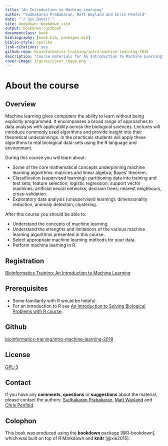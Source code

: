 ```yaml
--- 
title: "An Introduction to Machine Learning"
author: "Sudhakaran Prabakaran, Matt Wayland and Chris Penfold"
date: "`r Sys.Date()`"
site: bookdown::bookdown_site
output: bookdown::gitbook
documentclass: book
bibliography: [book.bib, packages.bib]
biblio-style: apalike
link-citations: yes
github-repo: bioinformatics-training/intro-machine-learning-2018
description: "Course materials for An Introduction to Machine Learning"
cover-image: figures/cover_image.png
---
```


# About the course 

## Overview
Machine learning gives computers the ability to learn without being explicitly programmed. It encompasses a broad range of approaches to data analysis with applicability across the biological sciences. Lectures will introduce commonly used algorithms and provide insight into their theoretical underpinnings. In the practicals students will apply these algorithms to real biological data-sets using the R language and environment. 

During this course you will learn about:

* Some of the core mathematical concepts underpinning machine learning algorithms: matrices and linear algebra; Bayes' theorem.
* Classification (supervised learning): partitioning data into training and test sets; feature selection; logistic regression; support vector machines; artificial neural networks; decision trees; nearest neighbours, cross-validation.
* Exploratory data analysis (unsupervised learning): dimensionality reduction, anomaly detection, clustering. 

After this course you should be able to:

* Understand the concepts of machine learning.
* Understand the strengths and limitations of the various machine learning algorithms presented in this course.
* Select appropriate machine learning methods for your data.
* Perform machine learning in R. 

## Registration
[Bioinformatics Training: An Introduction to Machine Learning](https://training.csx.cam.ac.uk/bioinformatics/search?type=events&query=an+introduction+to+machine+learning&x=0&y=0)

## Prerequisites

* Some familiarity with R would be helpful.
* For an introduction to R see [An Introduction to Solving Biological Problems with R course](http://training.csx.cam.ac.uk/bioinformatics/course/bioinfo-rintro/). 

## Github
[bioinformatics-training/intro-machine-learning-2018](https://github.com/bioinformatics-training/intro-machine-learning-2018)

## License
[GPL-3](https://www.gnu.org/licenses/gpl-3.0.en.html)


## Contact
If you have any **comments**, **questions** or **suggestions** about the material, please contact the authors: <a href="mailto:wk181x@gmail.com">Sudhakaran Prabakaran</a>, <a href="mailto:mw283@cam.ac.uk">Matt Wayland</a> and <a href="mailto:cap76@cam.ac.uk">Chris Penfold</a>.

## Colophon

This book was produced using the **bookdown** package [@R-bookdown], which was built on top of R Markdown and **knitr** [@xie2015].
